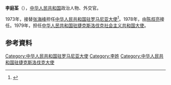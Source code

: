 '''李庭荃'''（{{bd|1921年||2008年|}}），[[中华人民共和国|中华人民共和国]]政治人物、外交官。

1973年，接替[[张海峰|张海峰]]担任[[中国驻罗马尼亚大使列表|中华人民共和国驻罗马尼亚大使]]<ref>{{cite web|author=中华人民共和国外交部|title=中国驻罗马尼亚历任大使|url=http://www.fmprc.gov.cn/chn/gxh/zlb/zgwjrw/2167/2172/t9233.htm|publisher=中华人民共和国外交部|accessdate=2012-03-03}}</ref>。1978年，由[[陈叔亮|陈叔亮]]接任。1979年，担任[[中国驻捷克大使列表|中华人民共和国驻捷克斯洛伐克社会主义共和国大使]]。

== 参考資料 ==
{{reflist}}

{{start box}}
{{s-dip}}
{{succession box|[[张海峰|张海峰]]|[[陈叔亮|陈叔亮]]|[[中国驻罗马尼亚大使列表|中华人民共和国驻罗马尼亚大使]]|1973年8月-1978年11月}}
{{succession box|李恩求|[[田曾佩|田曾佩]]|[[中国驻捷克大使列表|中华人民共和国驻捷克斯洛伐克大使]]|1979年6月-1983年10月}}
{{end box}}
{{中國駐捷克大使}}
{{中國駐斯洛伐克大使}}
{{Authority control}}
{{中国政治人物小作品}}

[[Category:中华人民共和国驻罗马尼亚大使|Category:中华人民共和国驻罗马尼亚大使]]
[[Category:李姓|Category:李姓]]
[[Category:中华人民共和国驻捷克斯洛伐克大使|Category:中华人民共和国驻捷克斯洛伐克大使]]